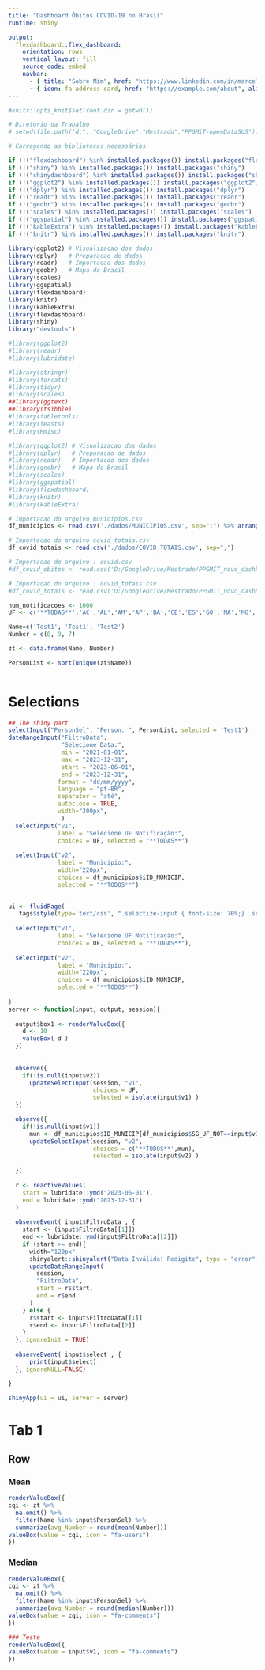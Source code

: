 ```yaml
---
title: "Dashboard Óbitos COVID-19 no Brasil"
runtime: shiny

output: 
  flexdashboard::flex_dashboard:
    orientation: rows
    vertical_layout: fill
    source_code: embed
    navbar:
      - { title: "Sobre Mim", href: "https://www.linkedin.com/in/marcelo-j-santos/", align: right }
      - { icon: fa-address-card, href: "https://example.com/about", align: right }
---
```


```r

#knitr::opts_knit$set(root.dir = getwd())

# Diretorio da Trabalho
# setwd(file.path("d:", "GoogleDrive","Mestrado","PPGMiT-openDataSUS"))

# Carregando as bibliotecas necessárias

if (!("flexdashboard") %in% installed.packages()) install.packages("flexdashboard")   
if (!("shiny") %in% installed.packages()) install.packages("shiny")
if (!("shinydashboard") %in% installed.packages()) install.packages("shinydashboard")
if (!("ggplot2") %in% installed.packages()) install.packages("ggplot2")   
if (!("dplyr") %in% installed.packages()) install.packages("dplyr")
if (!("readr") %in% installed.packages()) install.packages("readr")
if (!("geobr") %in% installed.packages()) install.packages("geobr")
if (!("scales") %in% installed.packages()) install.packages("scales")
if (!("ggspatial") %in% installed.packages()) install.packages("ggspatial")
if (!("kableExtra") %in% installed.packages()) install.packages("kableExtra")
if (!("knitr") %in% installed.packages()) install.packages("knitr")

library(ggplot2) # Visualizacao dos dados
library(dplyr)   # Preparacao de dados
library(readr)   # Importacao dos dados
library(geobr)   # Mapa do Brasil
library(scales)
library(ggspatial)
library(flexdashboard)
library(knitr)
library(kableExtra)
library(flexdashboard)
library(shiny)
library("devtools")

#library(ggplot2)
#library(readr)
#library(lubridate)

#library(stringr)
#library(forcats)
#library(tidyr)
#library(scales)
##library(ggtext)
##library(tsibble)
#library(fabletools)
#library(feasts)
#library(Hmisc)

#library(ggplot2) # Visualizacao dos dados
#library(dplyr)   # Preparacao de dados
#library(readr)   # Importacao dos dados
#library(geobr)   # Mapa do Brasil
#library(scales)
#library(ggspatial)
#library(flexdashboard)
#library(knitr)
#library(kableExtra)

# Importacao do arquivo municipios.csv
df_municipios <- read.csv('./dados/MUNICIPIOS.csv', sep=";") %>% arrange(SG_UF_NOT,ID_MUNICIP)

# Importacao do arquivo covid_totais.csv
df_covid_totais <- read.csv('./dados/COVID_TOTAIS.csv', sep=";") 

# Importacao do arquivo : covid.csv
#df_covid_obitos <- read.csv('D:/GoogleDrive/Mestrado/PPGMIT_novo_dashboard/dados/covid_obitos.csv', sep=";")

# Importacao do arquivo : covid_totais.csv
#df_covid_totais <- read.csv('D:/GoogleDrive/Mestrado/PPGMIT_novo_dashboard/dados/covid_totais.csv', sep=";")

num_notificacoes <- 1000
UF <- c('**TODAS**','AC','AL','AM','AP','BA','CE','ES','GO','MA','MG','MS','MT','PA','PB','PE','PI','PR','RJ','RN','RO','RR','RS','SC','SE','SP','TO')

Name=c('Test1', 'Test1', 'Test2')
Number = c(8, 9, 7)

zt <- data.frame(Name, Number)

PersonList <- sort(unique(zt$Name))
    
```

Selections {.sidebar}
===============================
```r
## The shiny part
selectInput("PersonSel", "Person: ", PersonList, selected = 'Test1')
dateRangeInput("FiltroData", 
               "Selecione Data:", 
               min = "2021-01-01", 
               max = "2023-12-31",
               start = "2023-06-01",
               end = "2023-12-31",
              format = "dd/mm/yyyy",
              language = "pt-BR",
              separator = "até",
              autoclose = TRUE,
              width="300px",
               )
  selectInput("v1", 
              label = "Selecione UF Notificação:", 
              choices = UF, selected = "**TODAS**")
  
  selectInput("v2", 
              label = "Municipio:", 
              width="220px",
              choices = df_municipios$iID_MUNICIP, 
              selected = "**TODOS**")
  

ui <- fluidPage(
   tags$style(type='text/css', ".selectize-input { font-size: 70%;} .selectize-dropdown { font-size: 70%; }"),
   
  selectInput("v1", 
              label = "Selecione UF Notificação:", 
              choices = UF, selected = "**TODAS**"),
  
  selectInput("v2", 
              label = "Municipio:", 
              width="220px",
              choices = df_municipios$iID_MUNICIP, 
              selected = "**TODOS**")
  
)
server <- function(input, output, session){
  
  output$box1 <- renderValueBox({
    d <- 10
    valueBox( d )
  })
  
  
  observe({
    if(!is.null(input$v2))
      updateSelectInput(session, "v1", 
                        choices = UF, 
                        selected = isolate(input$v1) )
  })

  observe({
    if(!is.null(input$v1))
      mun <- df_municipios$ID_MUNICIP[df_municipios$SG_UF_NOT==input$v1]
      updateSelectInput(session, "v2", 
                        choices = c('**TODOS**',mun), 
                        selected = isolate(input$v2) )
                        
  })
  
  r <- reactiveValues(
    start = lubridate::ymd("2023-06-01"),
    end = lubridate::ymd("2023-12-31")
  )
  
  observeEvent( input$FiltroData , {
    start <- (input$FiltroData[[1]])
    end <- lubridate::ymd(input$FiltroData[[2]])
    if (start >= end){
      width="120px"
      shinyalert::shinyalert("Data Inválida! Redigite", type = "error", size= "xs")
      updateDateRangeInput(
        session, 
        "FiltroData", 
        start = r$start,
        end = r$end
      )
    } else {
      r$start <- input$FiltroData[[1]]
      r$end <- input$FiltroData[[2]]
    }
  }, ignoreInit = TRUE)
  
  observeEvent( input$select , {
      print(input$select)
  }, ignoreNULL=FALSE)

}
  
shinyApp(ui = ui, server = server)

```

Tab 1
======================================================================

 
Row 
-----------------------------------------------------------------------


### Mean
```r
renderValueBox({
cqi <- zt %>%
  na.omit() %>%
  filter(Name %in% input$PersonSel) %>%
  summarize(avg_Number = round(mean(Number)))
valueBox(value = cqi, icon = "fa-users")
})
```

### Median
```r
renderValueBox({
cqi <- zt %>%
  na.omit() %>%
  filter(Name %in% input$PersonSel) %>%
  summarize(avg_Number = round(median(Number)))
valueBox(value = cqi, icon = "fa-comments")
})
```

```r
### Teste
renderValueBox({
valueBox(value = input$v1, icon = "fa-comments")
})
```
